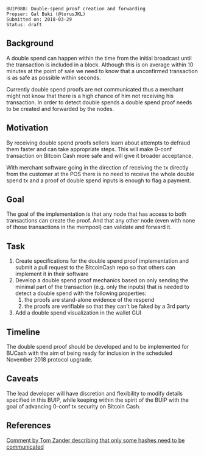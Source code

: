 <pre>
BUIP088: Double-spend proof creation and forwarding
Propser: Gal Buki (@torusJKL)
Submitted on: 2018-03-29
Status: draft
</pre>

==Background==

A double spend can happen within the time from the initial broadcast until the transaction is included in a block.
Although this is on average within 10 minutes at the point of sale we need to know that a unconfirmed transaction is as safe as possible within seconds.

Currently double spend proofs are not communicated thus a merchant might not know that there is a high chance of him not receiving his transaction.
In order to detect double spends a double spend proof needs to be created and forwarded by the nodes.


==Motivation==

By receiving double spend proofs sellers learn about attempts to defraud them faster and can take appropriate steps.
This will make 0-conf transaction on Bitcoin Cash more safe and will give it broader acceptance.

With merchant software going in the direction of receiving the tx directly from the customer at the POS there is no need to receive the whole double spend tx and a proof of double spend inputs is enough to flag a payment.


==Goal==

The goal of the implementation is that any node that has access to both transactions can create the proof.
And that any other node (even with none of those transactions in the mempool) can validate and forward it.


==Task==

# Create specifications for the double spend proof implementation and submit a pull request to the BitcoinCash repo so that others can implement it in their software
# Develop a double spend proof mechanics based on only sending the minimal part of the transaction (e.g. only the inputs) that is needed to detect a double spend with the following properties:
## the proofs are stand-alone evidence of the respend
## the proofs are verifiable so that they can't be faked by a 3rd party
# Add a double spend visualization in the wallet GUI


==Timeline==

The double spend proof should be developed and to be implemented for BUCash with the aim of being ready for inclusion in the scheduled November 2018 protocol upgrade.

==Caveats==

The lead developer will have discretion and flexibility to modify details specified in this BUIP, while keeping within the spirit of the BUIP with the goal of advancing 0-conf tx security on Bitcoin Cash.


==References==
[[https://bitco.in/forum/threads/buip085-double-spend-relaying.9306/#post-60999|Comment by Tom Zander describing that only some hashes need to be communicated]]

